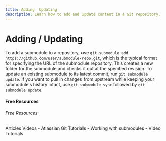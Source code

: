 ```yaml
---
title: Adding  Updating
description: Learn how to add and update content in a Git repository.
---
```


# Adding / Updating

To add a submodule to a repository, use `git submodule add https://github.com/user/submodule-repo.git`, which is the typical format for specifying the URL of the submodule repository. This creates a new folder for the submodule and checks it out at the specified revision. To update an existing submodule to its latest commit, run `git submodule update`. If you want to pull in changes from upstream while keeping your submodule's history intact, use `git submodule sync` followed by `git submodule update`.

#### Free Resources

###### Free Resources

<Tabs defaultValue="article">
<TabsList>
<TabsTrigger value="article">Articles</TabsTrigger>
<TabsTrigger value="video">Videos</TabsTrigger>
</TabsList>

<TabsContent value="article">
- <Link href="https://www.atlassian.com/git/tutorials/git-submodule">Atlassian Git Tutorials</Link>
- <Link href="https://github.blog/open-source/git/working-with-submodules/">Working with submodules</Link>
</TabsContent>
<TabsContent value="video">
- <Link href="https://www.youtube.com/results?search_query=git+adding--updating+tutorial">Video Tutorials</Link>
</TabsContent>
</Tabs>
